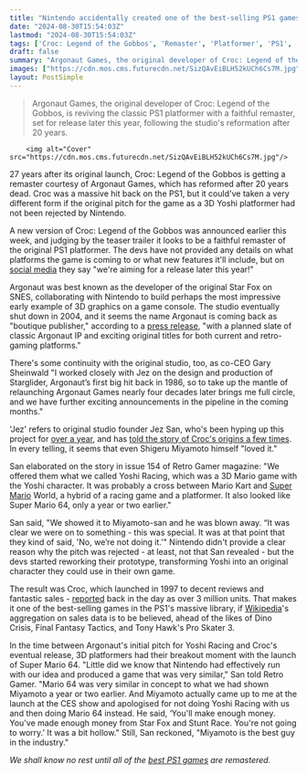 ```yaml
---
title: "Nintendo accidentally created one of the best-selling PS1 games by saying no to a 3D Yoshi platformer that Miyamoto 'loved,' and after 27 years it's getting remastered"
date: "2024-08-30T15:54:03Z"
lastmod: "2024-08-30T15:54:03Z"
tags: ['Croc: Legend of the Gobbos', 'Remaster', 'Platformer', 'PS1', 'Argonaut Games', 'Yoshi', 'Super Mario 64', 'Nintendo', 'Retro']
draft: false
summary: "Argonaut Games, the original developer of Croc: Legend of the Gobbos, is reviving the classic PS1 platformer with a faithful remaster, set for release later this year, following the studio's reformation after 20 years."
images: ["https://cdn.mos.cms.futurecdn.net/SizQAvEiBLH52kUCh6Cs7M.jpg"]
layout: PostSimple
---
```

> Argonaut Games, the original developer of Croc: Legend of the Gobbos, is reviving the classic PS1 platformer with a faithful remaster, set for release later this year, following the studio's reformation after 20 years.


        <img alt="Cover" src="https://cdn.mos.cms.futurecdn.net/SizQAvEiBLH52kUCh6Cs7M.jpg"/>
        
27 years after its original launch, Croc: Legend of the Gobbos is getting a remaster courtesy of Argonaut Games, which has reformed after 20 years dead. Croc was a massive hit back on the PS1, but it could've taken a very different form if the original pitch for the game as a 3D Yoshi platformer had not been rejected by Nintendo.

A new version of Croc: Legend of the Gobbos was announced earlier this week, and judging by the teaser trailer it looks to be a faithful remaster of the original PS1 platformer. The devs have not provided any details on what platforms the game is coming to or what new features it'll include, but on [social media](https://twitter.com/ArgonautGames_/status/1829244116586168766) they say "we're aiming for a release later this year!"

Argonaut was best known as the developer of the original Star Fox on SNES, collaborating with Nintendo to build perhaps the most impressive early example of 3D graphics on a game console. The studio eventually shut down in 2004, and it seems the name Argonaut is coming back as "boutique publisher," according to a [press release](https://f71ad9cd-f8ce-48dd-99b6-39e457d04810.usrfiles.com/ugd/f71ad9_14a19a4c761f4f22bd7cf8f960104dc8.pdf), "with a planned slate of classic Argonaut IP and exciting original titles for both current and retro-gaming platforms."

There's some continuity with the original studio, too, as co-CEO Gary Sheinwald "I worked closely with Jez on the design and production of Starglider, Argonaut’s first big hit back in 1986, so to take up the mantle of relaunching Argonaut Games nearly four decades later brings me full circle, and we have further exciting announcements in the pipeline in the coming months."

'Jez' refers to original studio founder Jez San, who's been hyping up this project for [over a year](https://twitter.com/aerobatic/status/1666119518949715969), and has [told the story of Croc's origins a few times](https://www.gamesradar.com/this-twist-on-yoshi-allegedly-helped-pave-the-way-for-super-mario-64/). In every telling, it seems that even Shigeru Miyamoto himself "loved it."

San elaborated on the story in issue 154 of Retro Gamer magazine: "We offered them what we called Yoshi Racing, which was a 3D Mario game with the Yoshi character. It was probably a cross between Mario Kart and [Super Mario](https://www.gamesradar.com/tag/super-mario/) World, a hybrid of a racing game and a platformer. It also looked like Super Mario 64, only a year or two earlier."

San said, "We showed it to Miyamoto-san and he was blown away. “It was clear we were on to something - this was special. It was at that point that they kind of said, 'No, we’re not doing it.'" Nintendo didn't provide a clear reason why the pitch was rejected - at least, not that San revealed - but the devs started reworking their prototype, transforming Yoshi into an original character they could use in their own game.

The result was Croc, which launched in 1997 to decent reviews and fantastic sales - [reported](https://web.archive.org/web/20170306134248/http://www.gamezone.com/news/argonaut_s_biggest_e3_line_up) back in the day as over 3 million units. That makes it one of the best-selling games in the PS1's massive library, if [Wikipedia](https://en.wikipedia.org/wiki/List_of_best-selling_PlayStation_video_games)'s aggregation on sales data is to be believed, ahead of the likes of Dino Crisis, Final Fantasy Tactics, and Tony Hawk's Pro Skater 3.

In the time between Argonaut's initial pitch for Yoshi Racing and Croc's eventual release, 3D platformers had their breakout moment with the launch of Super Mario 64. "Little did we know that Nintendo had effectively run with our idea and produced a game that was very similar," San told Retro Gamer. "Mario 64 was very similar in concept to what we had shown Miyamoto a year or two earlier. And Miyamoto actually came up to me at the launch at the CES show and apologised for not doing Yoshi Racing with us and then doing Mario 64 instead. He said, ‘You'll make enough money. You've made enough money from Star Fox and Stunt Race. You're not going to worry.’ It was a bit hollow." Still, San reckoned, "Miyamoto is the best guy in the industry."

*We shall know no rest until all of the *[<em>best PS1 games</em>](https://www.gamesradar.com/best-psx-games/)* are remastered.* 
        
